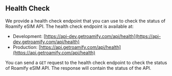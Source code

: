 ## Health Check
We provide a health check endpoint that you can use to check the status of Roamify eSIM API. The health check endpoint is available at:

 - Development: [https://api-dev.getroamify.com/api/health](https://api-dev.getroamify.com/api/health)
 - Production: [https://api.getroamify.com/api/health](https://api.getroamify.com/api/health)

You can send a `GET` request to the health check endpoint to check the status of Roamify eSIM API. The response will contain the status of the API.

